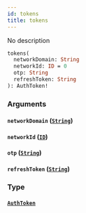 ```yaml
---
id: tokens
title: tokens
---
```


No description

```graphql
tokens(
  networkDomain: String
  networkId: ID = 0
  otp: String
  refreshToken: String
): AuthToken!

```

### Arguments

#### `networkDomain` ([`String`](/docs/graphql/scalars/string))

#### `networkId` ([`ID`](/docs/graphql/scalars/id))

#### `otp` ([`String`](/docs/graphql/scalars/string))

#### `refreshToken` ([`String`](/docs/graphql/scalars/string))

### Type

#### [`AuthToken`](/docs/graphql/objects/auth-token)
